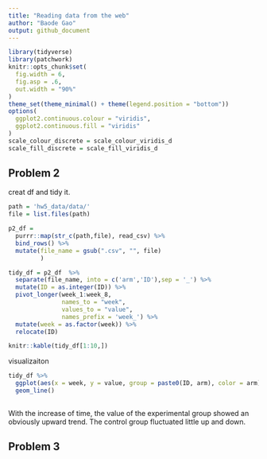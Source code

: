 ```yaml
---
title: "Reading data from the web"
author: "Baode Gao"
output: github_document
---
```


```r
library(tidyverse)
library(patchwork)
knitr::opts_chunk$set(
  fig.width = 6,
  fig.asp = .6,
  out.width = "90%"
)
theme_set(theme_minimal() + theme(legend.position = "bottom"))
options(
  ggplot2.continuous.colour = "viridis",
  ggplot2.continuous.fill = "viridis"
)
scale_colour_discrete = scale_colour_viridis_d
scale_fill_discrete = scale_fill_viridis_d
```

## Problem 2

creat df and tidy it.
```r
path = 'hw5_data/data/'
file = list.files(path)

p2_df = 
  purrr::map(str_c(path,file), read_csv) %>%
  bind_rows() %>%
  mutate(file_name = gsub(".csv", "", file)
         )

tidy_df = p2_df  %>% 
  separate(file_name, into = c('arm','ID'),sep = '_') %>%
  mutate(ID = as.integer(ID)) %>%
  pivot_longer(week_1:week_8, 
               names_to = "week",
               values_to = "value",
               names_prefix = 'week_') %>%
  mutate(week = as.factor(week)) %>%
  relocate(ID)

knitr::kable(tidy_df[1:10,])
```

visualizaiton
```r
tidy_df %>% 
  ggplot(aes(x = week, y = value, group = paste0(ID, arm), color = arm)) +
  geom_line()
  
```

With the increase of time, the value of the experimental group showed an obviously upward trend. The control group fluctuated little up and down.

## Problem 3